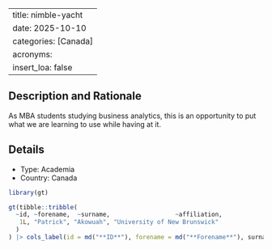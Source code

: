 
---
title: nimble-yacht
date: 2025-10-10
categories: [Canada]
acronyms:
  insert_loa: false
---

## Description and Rationale

As MBA students studying business analytics, this is an opportunity to put what we are learning to use while having at it.

## Details

* Type: Academia
* Country: Canada

```r
library(gt)

gt(tibble::tribble(
  ~id, ~forename,  ~surname,                  ~affiliation,
   1L, "Patrick", "Akowuah", "University of New Brunswick"
  )
) |> cols_label(id = md("**ID**"), forename = md("**Forename**"), surname ~ md("**Surname**"), affiliation ~ md("**Affiliation**"))
```
